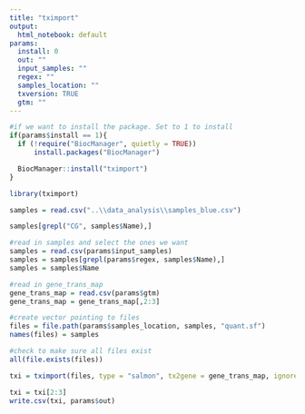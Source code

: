 ```yaml
---
title: "tximport"
output:
  html_notebook: default
params:
  install: 0
  out: ""
  input_samples: ""
  regex: ""
  samples_location: ""
  txversion: TRUE
  gtm: ""
---
```



```r
#if we want to install the package. Set to 1 to install
if(params$install == 1){
  if (!require("BiocManager", quietly = TRUE))
      install.packages("BiocManager")

  BiocManager::install("tximport")
}
```

```r
library(tximport)
```

```r
samples = read.csv("..\\data_analysis\\samples_blue.csv")
```

```r
samples[grepl("CG", samples$Name),]
```


```r
#read in samples and select the ones we want
samples = read.csv(params$input_samples)
samples = samples[grepl(params$regex, samples$Name),]
samples = samples$Name
```



```r
#read in gene_trans_map
gene_trans_map = read.csv(params$gtm)
gene_trans_map = gene_trans_map[,2:3]
```


```r
#create vector pointing to files
files = file.path(params$samples_location, samples, "quant.sf")
names(files) = samples

#check to make sure all files exist
all(file.exists(files))
```

```r
txi = tximport(files, type = "salmon", tx2gene = gene_trans_map, ignoreTxVersion = params$txversion, countsFromAbundance = "lengthScaledTPM")
```


```r
txi = txi[2:3]
write.csv(txi, params$out)
```








































































































































